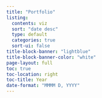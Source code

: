 ```yaml
---
title: "Portfolio"
listing:
  contents: viz
  sort: "date desc"
  type: default
  categories: true
  sort-ui: false
title-block-banner: "lightblue"
title-block-banner-color: "white"
page-layout: full
toc: true
toc-location: right
toc-title: Year
date-format: "MMMM D, YYYY"
---
```

